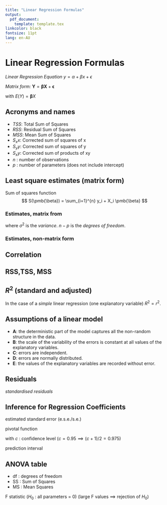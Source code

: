 ```yaml
---
title: "Linear Regression Formulas"
output:
  pdf_document:
    template: template.tex
linkcolor: black
fontsize: 11pt
lang: en-AU
---
```


# Linear Regression Formulas

 *Linear Regression Equation* $y = \alpha + \beta x + \epsilon$  
 
 
 *Matrix form:* $\pmb{Y} = \pmb{\beta} \pmb{X} + \pmb{\epsilon}$ 
 
  with $E(Y) = \pmb{\beta} X$
  


## Acronyms and names

* *TSS*: Total Sum of Squares
* *RSS*: Residual Sum of Squares
* *MSS*: Mean Sum of Squares
* $S_xx$: Corrected sum of squares of x
* $S_yy$: Corrected sum of squares of y
* $S_xy$: Corrected sum of products of xy
* *n* : number of observations
* *p* : number of parameters (does not include intercept)

## Least square estimates (matrix form)

Sum of squares function
$$
S(\pmb{\beta}) = \sum_{i=1}^{n} y_i + X_i \pmb{\beta}
$$

### Estimates, matrix from

\begin{align*}
\widehat{\pmb{\beta}} &= (\pmb{X^TX})^{-1}\pmb{X^T Y} \\
RSS  &= S(\widehat{\pmb{\beta}}) = \pmb{Y^TY} - \pmb{Y^TX\widehat{\beta}} \\
\sigma^2 &= \frac{RSS}{n-p}
\end{align*}

where
$\sigma^2$ is the *variance*.
$n-p$ is the *degrees of freedom*.


### Estimates, non-matrix form

\begin{align*}
S_{xx} &= \sum_{i=1}^{n} (x_i - \overline{x})^2 \\
S_{yy} &= \sum_{i=1}^{n} (i_i - \overline{y})^2 \\
S_{xy} &= \sum_{i=1}^{n} (x_i - \overline{x})(i_i - \overline{y})  \\
\widehat{\beta} &= \frac{S_{xy}}{S_{xx}} \\
\widehat{\alpha} &= \overline{y} - \frac{S_{xy}}{S{xx}}\overline{x} 
\end{align*}

## Correlation

\begin{align*}
\rho(X,Y) &= \frac{Cov(X,Y)}{\sqrt{Var(X)Var(Y)}} \\
r &= \frac{S_{xy}}{\sqrt{S_{xx}S_{yy}}} \\
\end{align*}

## RSS,TSS, MSS

\begin{align*}
\widehat{\beta_0} &= \overline{y} \\
then \\
S(\widehat{\beta_0}) &= TSS \\
                     &= S_{yy} \\
                     &= \sum_{i=1}^{n}(y_i -\overline{y})^2
\end{align*}

\begin{align*}
RSS &= \sum_{i=1}^{n}(y_i -\widehat{y})^2
\end{align*}

\begin{align*}
TSS = MSS + RSS
\end{align*}


## $R^2$ (standard and adjusted)

\begin{align*}
R^2 &= 1 - \frac{RSS}{TSS}
\end{align*}

In the case of a *simple* linear regression (one explanatory variable) $R^2=r^2$.

\begin{align*}
R^2(adj) &= 1 - \frac{\frac{RSS}{n-p-1}}{\frac{TSS}{n-1}} \\
R^2(adj) &= 1 - (1- R^2)\frac{n-1}{n-p-1}
\end{align*}

## Assumptions of a linear model

* **A**: the deterministic part of the model captures all the non-random structure in the data.
* **B**: the scale of the variability of the errors is constant at all values of the explanatory variables.
* **C**: errors are independent.
* **D**: errors are normally distributed.
* **E**: the values of the explanatory variables are recorded without error.

## Residuals

\begin{align*}
\widehat{\epsilon_i} &= y_i - \widehat(y_i)
\end{align*}

*standardised residuals*

\begin{align*}
r_i &= \frac{\widehat{\epsilon_i}}{\sqrt{Var(\widehat{\epsilon_i})}}
\end{align*}

## Inference for Regression Coefficients

estimated standard error (e.s.e./s.e.)

\begin{align*}
e.s.e.(\pmb{\widehat{\beta}})&= e.s.e(\pmb{\widehat{\beta}}) = \sqrt{\frac{RSS}{n-p}\pmb{b}^T(\pmb{X}^T\pmb{X})^{-1} \pmb{b}}
\end{align*}


pivotal function

\begin{align*}
\frac{\pmb{b}^T \pmb{\widehat{\beta}} - \pmb{b}^T \pmb{\beta}}{e.s.e(\widehat{\beta})} \sim t (n-p; \frac{1+c}{2})
\end{align*}

with $c$ : confidence level ($c=0.95 \implies (c+1)/2=0.975$)

prediction interval

\begin{align*}
\pmb{b}^T\pmb{\widehat{\beta}} \pm t (n-p; \frac{1+c}{2}) e.s.e.(\pmb{\widehat{\beta}}) \\
\pmb{b}^T\pmb{\widehat{\beta}} \pm t (n-p; \frac{1+c}{2}) \sqrt{\frac{RSS}{n-p}\pmb{b}^T(\pmb{X}^T\pmb{X})^{-1} \pmb{b}}
\end{align*}

## ANOVA table

\tablehead{
\toprule
Component&df&SS&MS&F value\\
\midrule
}
\begin{xtabular}{lllll}
%\toprule
%Symbol&Description&Unit\\
%\midrule
Model       & $p-1$              & MSS            &$\frac{MSS}{p-1}$    &$\frac{\frac{MSS}{p-1}}{\frac{RSS}{n-p}}$ \\
Residual    & $n-p$              & RSS            &$\frac{RSS}{n-p}$    &     -                                  \\
Total       & $n-1$              & TSS            &   -                 &     -                                 
\end{xtabular}

* df : degrees of freedom
* SS : Sum of Squares
* MS : Mean Squares

F statistic ($H_0$ : all parameters = 0)
(large F values $\implies$ rejection of $H_0$)







